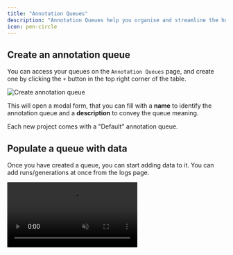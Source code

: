 ```yaml
---
title: "Annotation Queues"
description: "Annotation Queues help you organise and streamline the human evaluation process. You can easily set-up queues, add data for review and provide an accessible and efficient ui for domain experts to score, tag and add to datasets crucial insights."
icon: pen-circle
---
```


## Create an annotation queue

You can access your queues on the `Annotation Queues` page, and create one by clicking the `+` button in the top right corner of the table.

<Frame caption="Annotation Queues Page">
  <img src="/images/create-queue.gif" alt="Create annotation queue" />
</Frame>

This will open a modal form, that you can fill with a **name** to identify the annotation queue and a **description** to convey the queue meaning.

<Note>Each new project comes with a "Default" annotation queue.</Note>

## Populate a queue with data

Once you have created a queue, you can start adding data to it. You can add runs/generations at once from the logs page. 

<Frame caption="Add Multiple Items to the Annotation Queue">
  <video
    autoPlay
    muted
    loop
    playsInline
    src="/images/add-multiple-to-queue.mp4"
  />
</Frame>

You can also add a single item to the queue from a thread/run/generation detail page.

<Frame caption="Add a Single Item to the Annotation Queue">
  <video
    autoPlay
    muted
    loop
    playsInline
    src="/images/add-one-to-queue.mp4"
  />
</Frame>

## Efficiently review queue items

On the `Annotation Queues` page, a reviewer can open a specific queue and start reviewing added items.

<Frame caption="Annotation Queue Item Page">
  <img src="/images/annotation-queue.png" alt="The annotation item page" />
</Frame>

A reviewer can:

- **Score** the item
- **Tag** the item
- **Add to Dataset** the item

Finally, once the review is done, they can mark the item as Reviewed.

## Check progress

Admins can monitor the progress of the queues on the `Annotation Queues` page by clicking on the `Admin View` button.


<Frame caption="Annotation Queue Items List Page">
  <video
    autoPlay
    muted
    loop
    playsInline
    src="/images/annotation-queue-admin-view.mp4"
  />
</Frame>

In this view, the Admin can switch between the `Pending` and `Reviewed` tabs to see how many items are left to review and how many have been reviewed.



